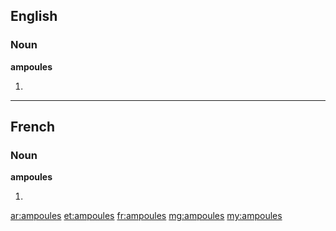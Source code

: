 ==English==

===Noun===
'''ampoules'''

# {{plural of|[[ampoule]]}}

----

==French==

===Noun===
'''ampoules''' {{f}}

# {{plural of|[[ampoule]]|lang=fr}}

[[ar:ampoules]]
[[et:ampoules]]
[[fr:ampoules]]
[[mg:ampoules]]
[[my:ampoules]]